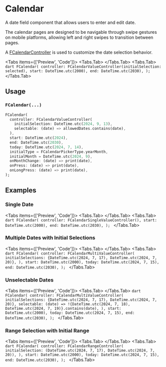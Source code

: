 
# Calendar
A date field component that allows users to enter and edit date.

The calendar pages are designed to be navigable through swipe gestures on mobile platforms, allowing left and right
swipes to transition between pages.

A [FCalendarController](https://pub.dev/documentation/forui/latest/forui.widgets/FCalendarController-class.html) is used
to customize the date selection behavior.

<Tabs items={['Preview', 'Code']}>
    <Tabs.Tab>
        <Widget name='calendar' query={{}} height={500}/>
    </Tabs.Tab>
    <Tabs.Tab>
        ```dart
        FCalendar(
          controller: FCalendarValueController(initialSelection: selected),
          start: DateTime.utc(2000),
          end: DateTime.utc(2030),
        );
        ```
    </Tabs.Tab>
</Tabs>

## Usage

### `FCalendar(...)`

```dart
FCalendar(
  controller: FCalendarValueController(
    initialSelection: DateTime.utc(2024, 9, 13),
    selectable: (date) => allowedDates.contains(date),
  ),
  start: DateTime.utc(2024),
  end: DateTime.utc(2030),
  today: DateTime.utc(2024, 7, 14),
  initialType = FCalendarPickerType.yearMonth,
  initialMonth = DateTime.utc(2024, 9),
  onMonthChange: (date) => print(date),
  onPress: (date) => print(date),
  onLongPress: (date) => print(date),
);
```
## Examples

### Single Date
<Tabs items={['Preview', 'Code']}>
    <Tabs.Tab>
        <Widget name='calendar' query={{}} height={500}/>
    </Tabs.Tab>
    <Tabs.Tab>
        ```dart
        FCalendar(
          controller: FCalendarSingleValueController(),
          start: DateTime.utc(2000),
          end: DateTime.utc(2030),
        );
        ```
    </Tabs.Tab>
</Tabs>

### Multiple Dates with Initial Selections
<Tabs items={['Preview', 'Code']}>
    <Tabs.Tab>
        <Widget name='calendar' variant='multi-value' query={{}} height={500}/>
    </Tabs.Tab>
    <Tabs.Tab>
        ```dart
        FCalendar(
          controller: FCalendarMultiValueController(
            initialSelections: {DateTime.utc(2024, 7, 17), DateTime.utc(2024, 7, 20)},
          ),
          start: DateTime.utc(2000),
          today: DateTime.utc(2024, 7, 15),
          end: DateTime.utc(2030),
        );
        ```
    </Tabs.Tab>
</Tabs>

### Unselectable Dates
<Tabs items={['Preview', 'Code']}>
    <Tabs.Tab>
        <Widget name='calendar' variant='unselectable' query={{}} height={500}/>
    </Tabs.Tab>
      ```dart
      FCalendar(
        controller: FCalendarMultiValueController(
          initialSelections: {DateTime.utc(2024, 7, 17), DateTime.utc(2024, 7, 20)},
          selectable: (date) => !{DateTime.utc(2024, 7, 18), DateTime.utc(2024, 7, 19)}.contains(date),
        ),
        start: DateTime.utc(2000),
        today: DateTime.utc(2024, 7, 15),
        end: DateTime.utc(2030),
      );
      ```
    </Tabs.Tab>
</Tabs>

### Range Selection with Initial Range
<Tabs items={['Preview', 'Code']}>
    <Tabs.Tab>
        <Widget name='calendar' variant='range' query={{}} height={500}/>
    </Tabs.Tab>
    <Tabs.Tab>
        ```dart
        FCalendar(
          controller: FCalendarRangeController(
            initialSelection: (DateTime.utc(2024, 7, 17), DateTime.utc(2024, 7, 20)),
          ),
          start: DateTime.utc(2000),
          today: DateTime.utc(2024, 7, 15),
          end: DateTime.utc(2030),
        );
        ```
    </Tabs.Tab>
</Tabs>
